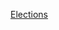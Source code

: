 {{portal|歐洲}}
{{Year by category
| m = 2
| c = 0
| d = 1
| y = 1
| cat = 歐洲選舉
| in = 
| parent = 各年歐洲選舉
| subcat = 2011年選舉
| sortkey = 歐洲
}}
{{Commons category|Elections in 2011}}

[[Category:2011年歐洲|Elections]]